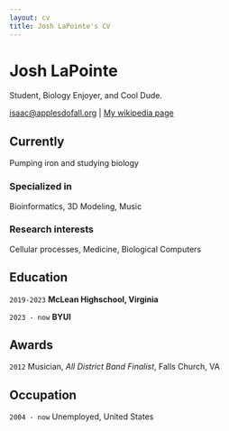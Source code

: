```yaml
---
layout: cv
title: Josh LaPointe's CV
---
```

# Josh LaPointe
Student, Biology Enjoyer, and Cool Dude.

<div id="webaddress">
<a href="isaac@applesdofall.org">isaac@applesdofall.org</a>
| <a href="http://en.wikipedia.org/wiki/Isaac_Newton">My wikipedia page</a>
</div>


## Currently

Pumping iron and studying biology

### Specialized in

Bioinformatics, 3D Modeling, Music


### Research interests

Cellular processes, Medicine, Biological Computers 


## Education

`2019-2023`
__McLean Highschool, Virginia__

`2023 - now`
__BYUI__



## Awards

`2012`
Musician, *All District Band Finalist*, Falls Church, VA




## Occupation

`2004 - now`
Unemployed, United States




<!-- ### Footer

Last updated: May 2013 -->